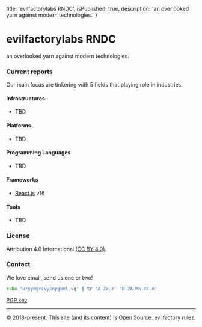 
  title: 'evilfactorylabs RNDC',
  isPublished: true,
  description: 'an overlooked yarn against modern technologies.'
}


# evilfactorylabs RNDC

an overlooked yarn against modern technologies.

### Current reports

Our main focus are tinkering with 5 fields that playing role in industries.

#### Infrastructures

- TBD

#### Platforms

- TBD

#### Programming Languages

- TBD

#### Frameworks

- [React.js](/reports/react-js-16) v16

#### Tools

- TBD

### License

Attribution 4.0 International [(CC BY 4.0)](https://creativecommons.org/licenses/by/4.0/).

### Contact

We love email, send us one or two!

```bash
echo 'uryyb@rivysnpgbel.vq' | tr 'A-Za-z' 'N-ZA-Mn-za-m'
```

[PGP key](https://git.io/JeCQI)

---

&copy; 2018-present. This site (and its content) is [Open Source](https://github.com/evilfactorylabs/rndc), evilfactory rulez.
